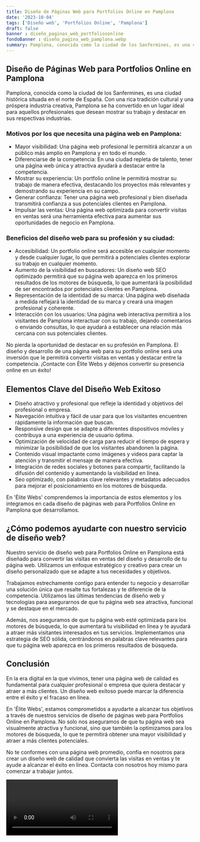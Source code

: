 ```yaml
---
title: Diseño de Páginas Web para Portfolios Online en Pamplona
date: '2023-10-04'
tags: ['Diseño web', 'Portfolios Online', 'Pamplona']
draft: false
banner : diseño_paginas_web_portfoliosonline
fondoBanner : diseño_pagina_web_pamplona.webp
summary: Pamplona, conocida como la ciudad de los Sanfermines, es una ciudad histórica situada en el norte de España. Con una rica tradición cultural y una próspera industria creativa, Pamplona se ha convertido en un lugar ideal para aquellos profesionales que desean mostrar su trabajo y destacar en sus respectivas industrias.
---
```


## Diseño de Páginas Web para Portfolios Online en Pamplona

Pamplona, conocida como la ciudad de los Sanfermines, es una ciudad histórica situada en el norte de España. Con una rica tradición cultural y una próspera industria creativa, Pamplona se ha convertido en un lugar ideal para aquellos profesionales que desean mostrar su trabajo y destacar en sus respectivas industrias.

### Motivos por los que necesita una página web en Pamplona:

- Mayor visibilidad: Una página web profesional le permitirá alcanzar a un público más amplio en Pamplona y en todo el mundo.
- Diferenciarse de la competencia: En una ciudad repleta de talento, tener una página web única y atractiva ayudará a destacar entre la competencia.
- Mostrar su experiencia: Un portfolio online le permitirá mostrar su trabajo de manera efectiva, destacando los proyectos más relevantes y demostrando su experiencia en su campo.
- Generar confianza: Tener una página web profesional y bien diseñada transmitirá confianza a sus potenciales clientes en Pamplona.
- Impulsar las ventas: Una página web optimizada para convertir visitas en ventas será una herramienta efectiva para aumentar sus oportunidades de negocio en Pamplona.

### Beneficios del diseño web para su profesión y su ciudad:

- Accesibilidad: Un portfolio online será accesible en cualquier momento y desde cualquier lugar, lo que permitirá a potenciales clientes explorar su trabajo en cualquier momento.
- Aumento de la visibilidad en buscadores: Un diseño web SEO optimizado permitirá que su página web aparezca en los primeros resultados de los motores de búsqueda, lo que aumentará la posibilidad de ser encontrados por potenciales clientes en Pamplona.
- Representación de la identidad de su marca: Una página web diseñada a medida reflejará la identidad de su marca y creará una imagen profesional y coherente.
- Interacción con los usuarios: Una página web interactiva permitirá a los visitantes de Pamplona interactuar con su trabajo, dejando comentarios o enviando consultas, lo que ayudará a establecer una relación más cercana con sus potenciales clientes.

No pierda la oportunidad de destacar en su profesión en Pamplona. El diseño y desarrollo de una página web para su portfolio online será una inversión que le permitirá convertir visitas en ventas y destacar entre la competencia. ¡Contacte con Élite Webs y déjenos convertir su presencia online en un éxito!

<GifSeo />

<Cta />

## Elementos Clave del Diseño Web Exitoso

- Diseño atractivo y profesional que refleje la identidad y objetivos del profesional o empresa.
- Navegación intuitiva y fácil de usar para que los visitantes encuentren rápidamente la información que buscan.
- Responsive design que se adapte a diferentes dispositivos móviles y contribuya a una experiencia de usuario óptima.
- Optimización de velocidad de carga para reducir el tiempo de espera y minimizar la posibilidad de que los visitantes abandonen la página.
- Contenido visual impactante como imágenes y videos para captar la atención y transmitir el mensaje de manera efectiva.
- Integración de redes sociales y botones para compartir, facilitando la difusión del contenido y aumentando la visibilidad en línea.
- Seo optimizado, con palabras clave relevantes y metadatos adecuados para mejorar el posicionamiento en los motores de búsqueda.

En 'Élite Webs' comprendemos la importancia de estos elementos y los integramos en cada diseño de páginas web para Portfolios Online en Pamplona que desarrollamos.

## ¿Cómo podemos ayudarte con nuestro servicio de diseño web?

Nuestro servicio de diseño web para Portfolios Online en Pamplona está diseñado para convertir las visitas en ventas del diseño y desarrollo de tu página web. Utilizamos un enfoque estratégico y creativo para crear un diseño personalizado que se adapte a tus necesidades y objetivos. 

Trabajamos estrechamente contigo para entender tu negocio y desarrollar una solución única que resalte tus fortalezas y te diferencie de la competencia. Utilizamos las últimas tendencias de diseño web y tecnologías para asegurarnos de que tu página web sea atractiva, funcional y se destaque en el mercado.

Además, nos aseguramos de que tu página web esté optimizada para los motores de búsqueda, lo que aumentará tu visibilidad en línea y te ayudará a atraer más visitantes interesados en tus servicios. Implementamos una estrategia de SEO sólida, centrándonos en palabras clave relevantes para que tu página web aparezca en los primeros resultados de búsqueda.

## Conclusión

En la era digital en la que vivimos, tener una página web de calidad es fundamental para cualquier profesional o empresa que quiera destacar y atraer a más clientes. Un diseño web exitoso puede marcar la diferencia entre el éxito y el fracaso en línea.

En 'Élite Webs', estamos comprometidos a ayudarte a alcanzar tus objetivos a través de nuestros servicios de diseño de páginas web para Portfolios Online en Pamplona. No solo nos aseguramos de que tu página web sea visualmente atractiva y funcional, sino que también la optimizamos para los motores de búsqueda, lo que te permitirá obtener una mayor visibilidad y atraer a más clientes potenciales.

No te conformes con una página web promedio, confía en nosotros para crear un diseño web de calidad que convierta las visitas en ventas y te ayude a alcanzar el éxito en línea. Contacta con nosotros hoy mismo para comenzar a trabajar juntos.

<Video />

<CtaBot job='Portfolios Online' city='Pamplona'/>

<Gmaps query='Pamplona+españa+maps' />